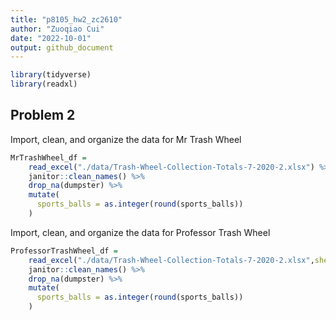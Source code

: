 ```yaml
---
title: "p8105_hw2_zc2610"
author: "Zuoqiao Cui"
date: "2022-10-01"
output: github_document
---
```


```r
library(tidyverse)
library(readxl)
```
## Problem 2

Import, clean, and organize the data for Mr Trash Wheel

```r
MrTrashWheel_df = 
    read_excel("./data/Trash-Wheel-Collection-Totals-7-2020-2.xlsx") %>% 
    janitor::clean_names() %>% 
    drop_na(dumpster) %>% 
    mutate(
      sports_balls = as.integer(round(sports_balls))
    )
```
Import, clean, and organize the data for Professor Trash Wheel

```r
ProfessorTrashWheel_df = 
    read_excel("./data/Trash-Wheel-Collection-Totals-7-2020-2.xlsx",sheet = "Professor Trash Wheel") %>% 
    janitor::clean_names() %>% 
    drop_na(dumpster) %>% 
    mutate(
      sports_balls = as.integer(round(sports_balls))
    )
```




